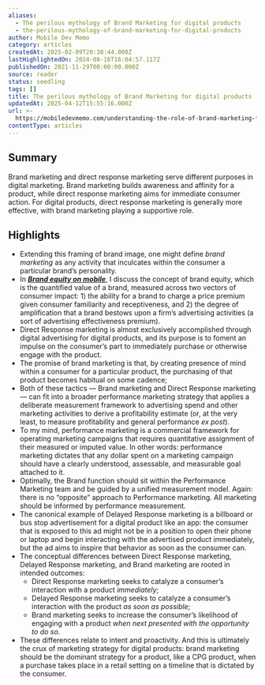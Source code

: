```yaml
---
aliases:
  - The perilous mythology of Brand Marketing for digital products
  - the-perilous-mythology-of-brand-marketing-for-digital-products
author: Mobile Dev Memo
category: articles
createdAt: 2025-02-09T20:38:44.000Z
lastHighlightedOn: 2024-08-16T16:04:57.117Z
publishedOn: 2021-11-29T00:00:00.000Z
source: reader
status: seedling
tags: []
title: The perilous mythology of Brand Marketing for digital products
updatedAt: 2025-04-12T15:55:16.000Z
url: >-
  https://mobiledevmemo.com/understanding-the-role-of-brand-marketing-for-digital-products/
contentType: articles
---
```

## Summary

Brand marketing and direct response marketing serve different purposes in digital marketing. Brand marketing builds awareness and affinity for a product, while direct response marketing aims for immediate consumer action. For digital products, direct response marketing is generally more effective, with brand marketing playing a supportive role.

## Highlights

- Extending this framing of brand image, one might define _brand marketing_ as any activity that inculcates within the consumer a particular brand’s personality.
- In _**[Brand equity on mobile](https://mobiledevmemo.com/brand-equity-on-mobile/)**_, I discuss the concept of brand equity, which is the quantified value of a brand, measured across two vectors of consumer impact: 1) the ability for a brand to charge a price premium given consumer familiarity and receptiveness, and 2) the degree of amplification that a brand bestows upon a firm’s advertising activities (a sort of advertising effectiveness premium).
- Direct Response marketing is almost exclusively accomplished through digital advertising for digital products, and its purpose is to foment an impulse on the consumer’s part to immediately purchase or otherwise engage with the product.
- The promise of brand marketing is that, by creating presence of mind within a consumer for a particular product, the purchasing of that product becomes habitual on some cadence;
- Both of these tactics — Brand marketing and Direct Response marketing — can fit into a broader performance marketing strategy that applies a deliberate measurement framework to advertising spend and other marketing activities to derive a profitability estimate (or, at the very least, to measure profitability and general performance _ex post_).
- To my mind, performance marketing is a commercial framework for operating marketing campaigns that requires quantitative assignment of their measured or imputed value. In other words: performance marketing dictates that any dollar spent on a marketing campaign should have a clearly understood, assessable, and measurable goal attached to it.
- Optimally, the Brand function should sit within the Performance Marketing team and be guided by a unified measurement model. Again: there is no “opposite” approach to Performance marketing. All marketing should be informed by performance measurement.
- The canonical example of Delayed Response marketing is a billboard or bus stop advertisement for a digital product like an app: the consumer that is exposed to this ad might not be in a position to open their phone or laptop and begin interacting with the advertised product immediately, but the ad aims to inspire that behavior as soon as the consumer can.
- The conceptual differences between Direct Response marketing, Delayed Response marketing, and Brand marketing are rooted in intended outcomes:
  - Direct Response marketing seeks to catalyze a consumer’s interaction with a product _immediately_;
  - Delayed Response marketing seeks to catalyze a consumer’s interaction with the product _as soon as possible_;
  - Brand marketing seeks to increase the consumer’s likelihood of engaging with a product _when next presented with the opportunity to do so_.
- These differences relate to intent and proactivity. And this is ultimately the crux of marketing strategy for digital products: brand marketing should be the dominant strategy for a product, like a CPG product, when a purchase takes place in a retail setting on a timeline that is dictated by the consumer.

